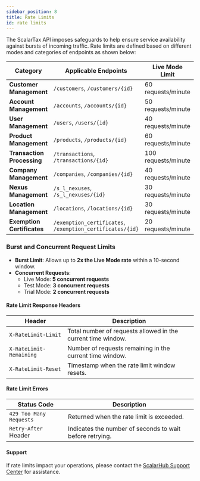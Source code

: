 ```yaml
---
sidebar_position: 8
title: Rate Limits
id: rate limits
---
```


The ScalarTax API imposes safeguards to help ensure service availability against bursts of incoming traffic. Rate limits are defined based on different modes and categories of endpoints as shown below:

| **Category**               | **Applicable Endpoints**                      | **Live Mode Limit**     | **Test Mode Limit**     | **Trial Limit**          |
|----------------------------|-----------------------------------------------|--------------------------|--------------------------|---------------------------|
| **Customer Management**    | `/customers`, `/customers/{id}`              | 60 requests/minute      | 30 requests/minute       | 20 requests/minute        |
| **Account Management**     | `/accounts`, `/accounts/{id}`                | 50 requests/minute      | 25 requests/minute       | 15 requests/minute        |
| **User Management**        | `/users`, `/users/{id}`                      | 40 requests/minute      | 20 requests/minute       | 10 requests/minute        |
| **Product Management**     | `/products`, `/products/{id}`                | 60 requests/minute      | 30 requests/minute       | 20 requests/minute        |
| **Transaction Processing** | `/transactions`, `/transactions/{id}`        | 100 requests/minute     | 50 requests/minute       | 30 requests/minute        |
| **Company Management**     | `/companies`, `/companies/{id}`              | 40 requests/minute      | 20 requests/minute       | 10 requests/minute        |
| **Nexus Management**       | `/s_l_nexuses`, `/s_l_nexuses/{id}`          | 30 requests/minute      | 15 requests/minute       | 10 requests/minute        |
| **Location Management**    | `/locations`, `/locations/{id}`              | 30 requests/minute      | 15 requests/minute       | 10 requests/minute        |
| **Exemption Certificates** | `/exemption_certificates`, `/exemption_certificates/{id}` | 20 requests/minute | 10 requests/minute | 5 requests/minute        |

### Burst and Concurrent Request Limits

- **Burst Limit**: Allows up to **2x the Live Mode rate** within a 10-second window.
- **Concurrent Requests**:
   - Live Mode: **5 concurrent requests**
   - Test Mode: **3 concurrent requests**
   - Trial Mode: **2 concurrent requests**

#### **Rate Limit Response Headers**

| **Header**             | **Description**                                                         |
|-------------------------|-------------------------------------------------------------------------|
| `X-RateLimit-Limit`     | Total number of requests allowed in the current time window.            |
| `X-RateLimit-Remaining` | Number of requests remaining in the current time window.                |
| `X-RateLimit-Reset`     | Timestamp when the rate limit window resets.                            |

#### **Rate Limit Errors**

| **Status Code**      | **Description**                                                             |
|-----------------------|-----------------------------------------------------------------------------|
| `429 Too Many Requests` | Returned when the rate limit is exceeded.                                |
| `Retry-After` Header  | Indicates the number of seconds to wait before retrying.                   |

#### **Support**

If rate limits impact your operations, please contact the [ScalarHub Support Center](https://scalarhub.ai/scalarhub-support-center/) for assistance.

